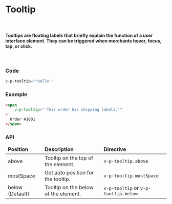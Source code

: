 <!-- PTooltip.stories.mdx -->


<Meta title="MDX/Tooltip" />

# Tooltip

<br/>
<h4 style={{fontFamily: '-apple-system, BlinkMacSystemFont, San Francisco, Segoe UI, Roboto, Helvetica Neue, sans-serif'
}}>
    Tooltips are floating labels that briefly explain the function of a user interface element. They can be triggered when
    merchants hover, focus, tap, or click.
</h4>
<br/>

### Code

```js
v-p-tooltip="'Hello'"
```

### Example

```html
<span
    v-p-tooltip="'This order has shipping labels.'"
>
  Order #1001
</span>
```

### API

<table style={{width: '100%', textAlign: 'center'}}>
    <thead>
        <tr>
            <td><b>Position</b></td>
            <td><b>Description</b></td>
            <td><b>Directive</b></td>
        </tr>
    </thead>
    <tbody>
        <tr>
            <td>above</td>
            <td>Tooltip on the top of the element.</td>
            <td><code>v-p-tooltip.above</code></td>
        </tr>
        <tr>
            <td>mostSpace</td>
            <td>Get auto position for the tooltip.</td>
            <td><code>v-p-tooltip.mostSpace</code></td>
        </tr>
        <tr>
            <td>below (Default)</td>
            <td>Tooltip on the below of the element.</td>
            <td><code>v-p-tooltip</code> or <code>v-p-tooltip.below</code></td>
        </tr>
    </tbody>
</table>